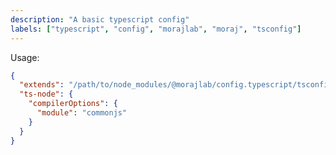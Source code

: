 ```yaml
---
description: "A basic typescript config"
labels: ["typescript", "config", "morajlab", "moraj", "tsconfig"]
---
```


Usage:

```json
{
  "extends": "/path/to/node_modules/@morajlab/config.typescript/tsconfig.base.json",
  "ts-node": {
    "compilerOptions": {
      "module": "commonjs"
    }
  }
}
```
